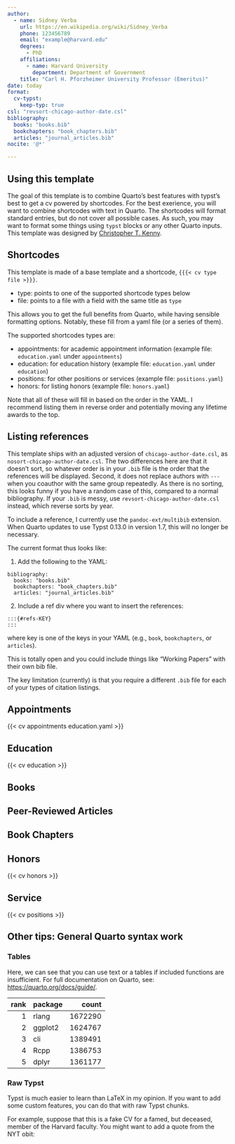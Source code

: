 ```yaml
---
author:
  - name: Sidney Verba
    url: https://en.wikipedia.org/wiki/Sidney_Verba
    phone: 123456789
    email: "example@harvard.edu"
    degrees:
      - PhD
    affiliations:
      - name: Harvard University
        department: Department of Government
    title: "Carl H. Pforzheimer University Professor (Emeritus)"
date: today
format:
  cv-typst:
    keep-typ: true
csl: "revsort-chicago-author-date.csl"
bibliography:
  books: "books.bib"
  bookchapters: "book_chapters.bib"
  articles: "journal_articles.bib"
nocite: '@*'

---
```


## Using this template


The goal of this template is to combine Quarto's best features with typst's best to get a cv powered by shortcodes.
For the best exerience, you will want to combine shortcodes with text in Quarto.
The shortcodes will format standard entries, but do not cover all possible cases.
As such, you may want to format some things using `typst` blocks or any other Quarto inputs.
This template was designed by [Christopher T. Kenny](https://christophertkenny.com/).

## Shortcodes

This template is made of a base template and a shortcode, `{{{< cv type file >}}}`.

- type: points to one of the supported shortcode types below
- file: points to a file with a field with the same title as `type`

This allows you to get the full benefits from Quarto, while having sensible formatting options.
Notably, these fill from a yaml file (or a series of them).

The supported shortcodes types are:

- appointments: for academic appointment information (example file: `education.yaml` under `appointments`)
- education: for education history (example file: `education.yaml` under `education`)
- positions: for other positions or services (example file: `positions.yaml`)
- honors: for listing honors (example file: `honors.yaml`)

Note that all of these will fill in based on the order in the YAML. I recommend listing them in reverse order and potentially moving any lifetime awards to the top.

## Listing references

This template ships with an adjusted version of `chicago-author-date.csl`, as `nosort-chicago-author-date.csl`. The two differences here are that it doesn't sort, so whatever order is in your `.bib` file is the order that the references will be displayed. Second, it does not replace authors with `---` when you coauthor with the same group repeatedly. As there is no sorting, this looks funny if you have a random case of this, compared to a normal bibliography.
If your `.bib` is messy, use `revsort-chicago-author-date.csl` instead, which reverse sorts by year.

To include a reference, I currently use the `pandoc-ext/multibib` extension. When Quarto updates to use Typst 0.13.0 in version 1.7, this will no longer be necessary.

The current format thus looks like:

1. Add the following to the YAML:

```
bibliography:
  books: "books.bib"
  bookchapters: "book_chapters.bib"
  articles: "journal_articles.bib"
```

2. Include a ref div where you want to insert the references:

```
:::{#refs-KEY}
:::
```

where key is one of the keys in your YAML (e.g., `book`, `bookchapters`, or `articles`).

This is totally open and you could include things like "Working Papers" with their own bib file.

The key limitation (currently) is that you require a different `.bib` file for each of your types of citation listings.


## Appointments

{{< cv appointments education.yaml >}}

## Education

{{< cv education >}}

## Books

:::{#refs-books}
:::

## Peer-Reviewed Articles

:::{#refs-articles}
:::

## Book Chapters

:::{#refs-bookchapters}
:::

## Honors

{{< cv honors >}}

## Service

{{< cv positions >}}

## Other tips: General Quarto syntax work

### Tables

Here, we can see that you can use text or a tables if included functions are insufficient. For full documentation on Quarto, see: <https://quarto.org/docs/guide/>.

| rank     | package  |   count  |
| -------: | :------- | -------: |
|     1    |    rlang |  1672290 |
|     2    |  ggplot2 |  1624767 |
|     3    |      cli |  1389491 |
|     4    |     Rcpp |  1386753 |
|     5    |    dplyr |  1361177 |



### Raw Typst

Typst is much easier to learn than LaTeX in my opinion. If you want to add some custom features, you can do that with raw Typst chunks.

For example, suppose that this is a fake CV for a famed, but deceased, member of the Harvard faculty.
You might want to add a quote from the NYT obit:

```{=typst}
#quote(attribution: "Sam Roberts, NYTimes", block: true)[
  Sidney Verba, whose pioneering research comparing political behavior among the world’s democracies became a classic book among students of politics, died on March 4 at his home in Cambridge, Mass. He was 86.
]
```
